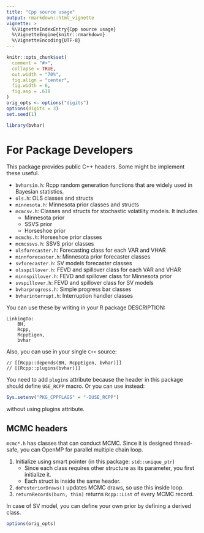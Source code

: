 ```yaml
---
title: "Cpp source usage"
output: rmarkdown::html_vignette
vignette: >
  %\VignetteIndexEntry{Cpp source usage}
  %\VignetteEngine{knitr::rmarkdown}
  %\VignetteEncoding{UTF-8}
---
```


```r
knitr::opts_chunk$set(
  comment = "#>",
  collapse = TRUE,
  out.width = "70%",
  fig.align = "center",
  fig.width = 6,
  fig.asp = .618
)
orig_opts <- options("digits")
options(digits = 3)
set.seed(1)
```

```r
library(bvhar)
```

# For Package Developers

This package provides public C++ headers. Some might be implement these useful.

- `bvharsim.h`: Rcpp random generation functions that are widely used in Bayesian statistics.
- `ols.h`: OLS classes and structs
- `minnesota.h`: Minnesota prior classes and structs
- `mcmcsv.h`: Classes and structs for stochastic volatility models. It includes
    - Minnesota prior
    - SSVS prior
    - Horseshoe prior
- `mcmchs.h`: Horseshoe prior classes
- `mcmcssvs.h`: SSVS prior classes
- `olsforecaster.h`: Forecasting class for each VAR and VHAR
- `minnforecaster.h`: Minnesota prior forecaster classes
- `svforecaster.h`: SV models forecaster classes
- `olsspillover.h`: FEVD and spillover class for each VAR and VHAR
- `minnspillover.h`: FEVD and spillover class for Minnesota prior
- `svspillover.h`: FEVD and spillover class for SV models
- `bvharprogress.h`: Simple progress bar classes
- `bvharinterrupt.h`: Interruption handler classes

You can use these by writing in your R package DESCRIPTION:

```
LinkingTo: 
    BH,
    Rcpp,
    RcppEigen,
    bvhar
```

Also, you can use in your single `C++` source:

```
// [[Rcpp::depends(BH, RcppEigen, bvhar)]]
// [[Rcpp::plugins(bvhar)]]
```

You need to add `plugins` attribute because the header in this package should define `USE_RCPP` macro.
Or you can use instead:

```r
Sys.setenv("PKG_CPPFLAGS" = "-DUSE_RCPP")
```

without using plugins attribute.

## MCMC headers

`mcmc*.h` has classes that can conduct MCMC.
Since it is designed thread-safe, you can OpenMP for parallel multiple chain loop.

1. Initialize using smart pointer (in this package: `std::unique_ptr`)
    - Since each class requires other structure as its parameter, you first initialize it.
    - Each struct is inside the same header.
2. `doPosteriorDraws()` updates MCMC draws, so use this inside loop.
3. `returnRecords(burn, thin)` returns `Rcpp::List` of every MCMC record.

In case of SV model, you can define your own prior by defining a derived class.

```r
options(orig_opts)
```
